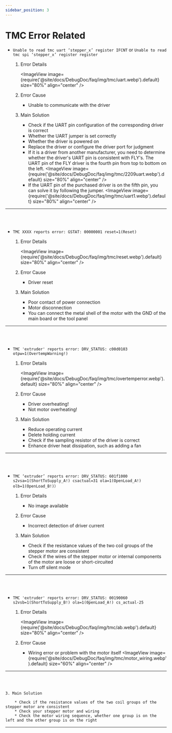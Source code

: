 ```yaml
---
sidebar_position: 3
---
```




# TMC Error Related

* `Unable to read tmc uart ‘stepper_x’ register IFCNT` or `Unable to read tmc spi ‘stepper_x’ register register` 

    1. Error Details

        <ImageView image={require('@site/docs/DebugDoc/faq/img/tmc/uart.webp').default} size="80%" align="center" />

    2. Error Cause

        * Unable to communicate with the driver

    3. Main Solution

        * Check if the UART pin configuration of the corresponding driver is correct
        * Whether the UART jumper is set correctly
        * Whether the driver is powered on
        * Replace the driver or configure the driver port for judgment
        * If it is a driver from another manufacturer, you need to determine whether the driver's UART pin is consistent with FLY's. The UART pin of the FLY driver is the fourth pin from top to bottom on the left.
        <ImageView image={require('@site/docs/DebugDoc/faq/img/tmc/2209uart.webp').default} size="80%" align="center" />
        * If the UART pin of the purchased driver is on the fifth pin, you can solve it by following the jumper.
        <ImageView image={require('@site/docs/DebugDoc/faq/img/tmc/uart1.webp').default} size="80%" align="center" />
---
<br/>
<br/>

* `TMC XXXX reports error: GSTAT: 00000001 reset=1(Reset) ` 

    1. Error Details

        <ImageView image={require('@site/docs/DebugDoc/faq/img/tmc/reset.webp').default} size="80%" align="center" />

    2. Error Cause

        * Driver reset


    3. Main Solution

        * Poor contact of power connection
        * Motor disconnection
        * You can connect the metal shell of the motor with the GND of the main board or the tool panel
---
<br/>
<br/>

* `TMC 'extruder' reports error: DRV_STATUS: c00d0103 otpw=1(OvertempWarning!) `

    1. Error Details

        <ImageView image={require('@site/docs/DebugDoc/faq/img/tmc/overtemperror.webp').default} size="80%" align="center" />

    2. Error Cause

        * Driver overheating!
        * Not motor overheating!

    3. Main Solution

        * Reduce operating current
        * Delete holding current
        * Check if the sampling resistor of the driver is correct
        * Enhance driver heat dissipation, such as adding a fan
---
<br/>
<br/>

* `TMC ‘extruder’ reports error: DRV_STATUS: 601f1000 s2vsa=1(ShortToSupply_A!) csactual=31 ola=1(OpenLoad_A!) olb=1(OpenLoad_B!)）`

    1. Error Details

        * No image available

    2. Error Cause

        * Incorrect detection of driver current


    3. Main Solution
        
        * Check if the resistance values of the two coil groups of the stepper motor are consistent
        * Check if the wires of the stepper motor or internal components of the motor are loose or short-circuited
        * Turn off silent mode
---
<br/>
<br/>

* `TMC 'extruder' reports error: DRV_STATUS: 00190060 s2vsb=1(ShortToSupply_B!) ola=1(0penLoad_A!) cs_actual-25`

    1. Error Details
    
        <ImageView image={require('@site/docs/DebugDoc/faq/img/tmc/ab.webp').default} size="80%" align="center" />

    2. Error Cause

        * Wiring error or problem with the motor itself
        <ImageView image={require('@site/docs/DebugDoc/faq/img/tmc/motor_wiring.webp').default} size="60%" align="center" />
---
<br/>
<br/>

    3. Main Solution
        
        * Check if the resistance values of the two coil groups of the stepper motor are consistent
        * Check your stepper motor and wiring
        * Check the motor wiring sequence, whether one group is on the left and the other group is on the right
---
